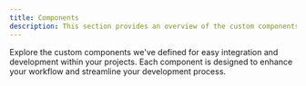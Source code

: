 ```yaml
---
title: Components
description: This section provides an overview of the custom components available in NativeMotion.
---
```


Explore the custom components we've defined for easy integration and development within your projects. Each component is designed to enhance your workflow and streamline your development process.
